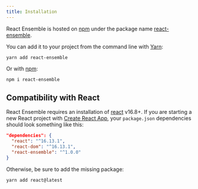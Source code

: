 ```yaml
---
title: Installation
---
```


React Ensemble is hosted on [npm](https://npmjs.com) under the package name [react-ensemble](https://www.npmjs.com/package/react-ensemble).

You can add it to your project from the command line with [Yarn](https://classic.yarnpkg.com/en/):

```shell
yarn add react-ensemble
```

Or with [npm](https://npmjs.com):

```shell
npm i react-ensemble
```

## Compatibility with React

React Ensemble requires an installation of [react](https://www.npmjs.com/package/react) v16.8+. If you are starting a new React project with [Create React App](https://create-react-app.dev/), your `package.json` dependencies should look something like this:

```json
"dependencies": {
  "react": "^16.13.1",
  "react-dom": "^16.13.1",
  "react-ensemble": "^1.0.0"
}
```

Otherwise, be sure to add the missing package:

```shell
yarn add react@latest
```
